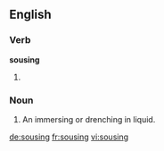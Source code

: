
==English==

===Verb===
'''sousing'''

# {{present participle of|souse}}

===Noun===
{{en-noun}}

# An immersing or drenching in liquid.

[[de:sousing]]
[[fr:sousing]]
[[vi:sousing]]